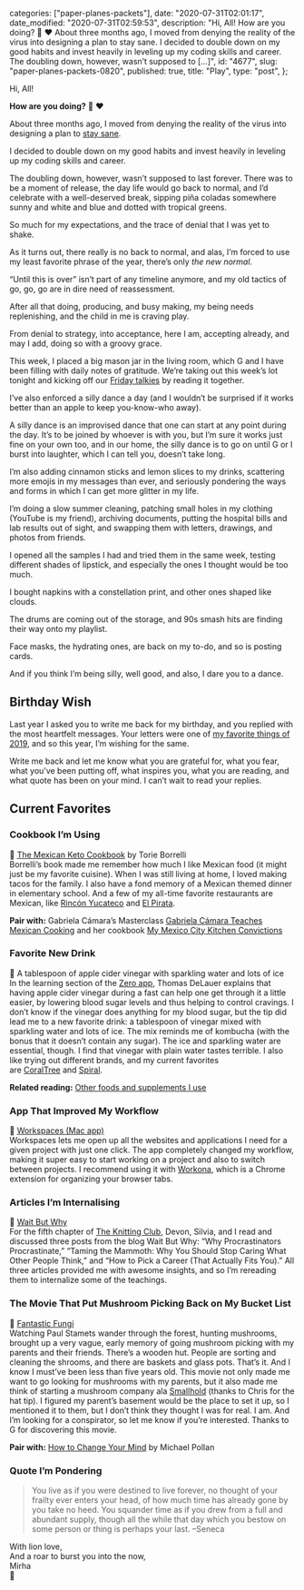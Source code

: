 
  categories: ["paper-planes-packets"],
  date: "2020-07-31T02:01:17",
  date_modified: "2020-07-31T02:59:53",
  description:
    "Hi, All! How are you doing? 🌈 ❤️ About three months ago, I moved from denying the reality of the virus into designing a plan to stay sane. I decided to double down on my good habits and invest heavily in leveling up my coding skills and career. The doubling down, however, wasn’t supposed to […]",
  id: "4677",
  slug: "paper-planes-packets-0820",
  published: true,
  title: "Play",
  type: "post",
};


Hi, All!

**How are you doing?** 🌈 ❤️

About three months ago, I moved from denying the reality of the virus into designing a plan to [stay sane](/letters/paper-planes-packets-0520/).

I decided to double down on my good habits and invest heavily in leveling up my coding skills and career.

The doubling down, however, wasn’t supposed to last forever. There was to be a moment of release, the day life would go back to normal, and I’d celebrate with a well-deserved break, sipping piña coladas somewhere sunny and white and blue and dotted with tropical greens.

So much for my expectations, and the trace of denial that I was yet to shake.

As it turns out, there really is no back to normal, and alas, I’m forced to use my least favorite phrase of the year, there’s only _the new normal_.

“Until this is over” isn’t part of any timeline anymore, and my old tactics of go, go, go are in dire need of reassessment.

After all that doing, producing, and busy making, my being needs replenishing, and the child in me is craving play.

From denial to strategy, into acceptance, here I am, accepting already, and may I add, doing so with a groovy grace.

This week, I placed a big mason jar in the living room, which G and I have been filling with daily notes of gratitude. We’re taking out this week’s lot tonight and kicking off our [Friday talkies](/posts/favorite-things-2019#a-practice-friends-were-most-enthusiastic-about) by reading it together.

I’ve also enforced a silly dance a day (and I wouldn’t be surprised if it works better than an apple to keep you-know-who away).

A silly dance is an improvised dance that one can start at any point during the day. It’s to be joined by whoever is with you, but I’m sure it works just fine on your own too, and in our home, the silly dance is to go on until G or I burst into laughter, which I can tell you, doesn’t take long.

I’m also adding cinnamon sticks and lemon slices to my drinks, scattering more emojis in my messages than ever, and seriously pondering the ways and forms in which I can get more glitter in my life.

I’m doing a slow summer cleaning, patching small holes in my clothing (YouTube is my friend), archiving documents, putting the hospital bills and lab results out of sight, and swapping them with letters, drawings, and photos from friends.

I opened all the samples I had and tried them in the same week, testing different shades of lipstick, and especially the ones I thought would be too much.

I bought napkins with a constellation print, and other ones shaped like clouds.

The drums are coming out of the storage, and 90s smash hits are finding their way onto my playlist.

Face masks, the hydrating ones, are back on my to-do, and so is posting cards.

And if you think I’m being silly, well good, and also, I dare you to a dance.

## Birthday Wish

Last year I asked you to write me back for my birthday, and you replied with the most heartfelt messages. Your letters were one of [my favorite things of 2019](/posts/favorite-things-2019#the-letters-that-got-me-teary-eyed), and so this year, I’m wishing for the same.

Write me back and let me know what you are grateful for, what you fear, what you’ve been putting off, what inspires you, what you are reading, and what quote has been on your mind. I can’t wait to read your replies.

## Current Favorites

### Cookbook I’m Using

🌮 [The Mexican Keto Cookbook](https://www.amazon.com/dp/1984857088) by Torie Borrelli\
Borrelli’s book made me remember how much I like Mexican food (it might just be my favorite cuisine). When I was still living at home, I loved making tacos for the family. I also have a fond memory of a Mexican themed dinner in elementary school. And a few of my all-time favorite restaurants are Mexican, like [Rincón Yucateco](https://www.thegirlwiththeblueprint.com/placemarks/rincon-yucateco/) and [El Pirata](https://www.thegirlwiththeblueprint.com/placemarks/pescaderia-y-cockteleria-el-pirata/).

**Pair with:** Gabriela Cámara’s Masterclass [Gabriela Cámara Teaches Mexican Cooking](https://www.masterclass.com/classes/gabriela-camara-teaches-mexican-cooking) and her cookbook [My Mexico City Kitchen Convictions](https://www.amazon.com/My-Mexico-City-Kitchen-Convictions-ebook/dp/B07DZK7G6L/)

### Favorite New Drink

🍎 A tablespoon of apple cider vinegar with sparkling water and lots of ice\
In the learning section of the [Zero app](https://apps.apple.com/us/app/zero-fasting-tracker/id1168348542), Thomas DeLauer explains that having apple cider vinegar during a fast can help one get through it a little easier, by lowering blood sugar levels and thus helping to control cravings. I don’t know if the vinegar does anything for my blood sugar, but the tip did lead me to a new favorite drink: a tablespoon of vinegar mixed with sparkling water and lots of ice. The mix reminds me of kombucha (with the bonus that it doesn’t contain any sugar). The ice and sparkling water are essential, though. I find that vinegar with plain water tastes terrible. I also like trying out different brands, and my current favorites are [CoralTree](https://coraltreeorganics.com/nz/) and [Spiral](https://spiralfoods.com.au/product/organic-apple-cider-vinegar/).

**Related reading:** [Other foods and supplements I use](/posts/fasting-keto#foods-and-supplements)

### App That Improved My Workflow

🔧 [Workspaces (Mac app)](https://www.apptorium.com/workspaces)\
Workspaces lets me open up all the websites and applications I need for a given project with just one click. The app completely changed my workflow, making it super easy to start working on a project and also to switch between projects. I recommend using it with [Workona](https://workona.com/), which is a Chrome extension for organizing your browser tabs.

### Articles I’m Internalising

💭 [Wait But Why](/posts/the-knitting-club#chapter-v-wait-but-why)\
For the fifth chapter of [The Knitting Club](/posts/the-knitting-club/), Devon, Silvia, and I read and discussed three posts from the blog Wait But Why: “Why Procrastinators Procrastinate,” “Taming the Mammoth: Why You Should Stop Caring What Other People Think,” and “How to Pick a Career (That Actually Fits You).” All three articles provided me with awesome insights, and so I’m rereading them to internalize some of the teachings.

### The Movie That Put Mushroom Picking Back on My Bucket List

🍄 [Fantastic Fungi](https://fantasticfungi.com/)\
Watching Paul Stamets wander through the forest, hunting mushrooms, brought up a very vague, early memory of going mushroom picking with my parents and their friends. There’s a wooden hut. People are sorting and cleaning the shrooms, and there are baskets and glass pots. That’s it. And I know I must’ve been less than five years old. This movie not only made me want to go looking for mushrooms with my parents, but it also made me think of starting a mushroom company ala [Smallhold](https://smallhold.myshopify.com/) (thanks to Chris for the hat tip). I figured my parent’s basement would be the place to set it up, so I mentioned it to them, but I don’t think they thought I was for real. I am. And I’m looking for a conspirator, so let me know if you’re interested. Thanks to G for discovering this movie.

**Pair with:** [How to Change Your Mind](https://www.amazon.com/dp/1594204225) by Michael Pollan

### Quote I’m Pondering

> You live as if you were destined to live forever, no thought of your frailty ever enters your head, of how much time has already gone by you take no heed. You squander time as if you drew from a full and abundant supply, though all the while that day which you bestow on some person or thing is perhaps your last. –Seneca

With lion love,\
And a roar to burst you into the now,\
Mirha\
🦁
